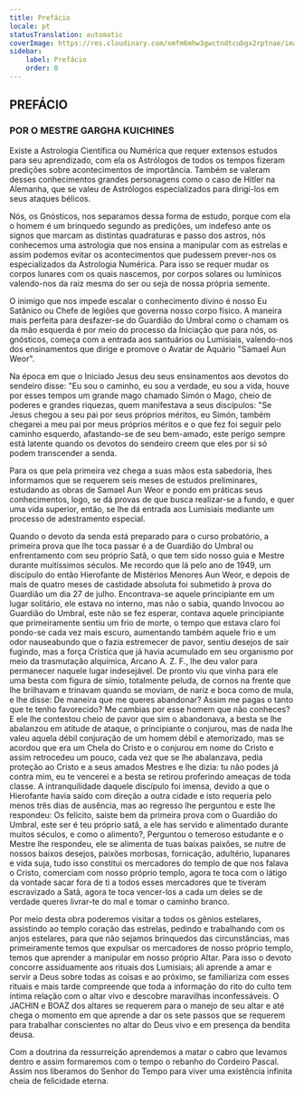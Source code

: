 ```yaml
---
title: Prefácio
locale: pt
statusTranslation: automatic
coverImage: https://res.cloudinary.com/xmfm6mhw3gwctndtcubgx2rptnae/image/upload/v1741354450/small_cover_tratado_esoterico_de_astrologia_hermetica_6210a35442.webp
sidebar:
    label: Prefácio
    order: 0
---
```

## PREFÁCIO

### POR O MESTRE GARGHA KUICHINES

Existe a Astrologia Científica ou Numérica que requer extensos estudos para seu aprendizado, com ela os Astrólogos de todos os tempos fizeram predições sobre acontecimentos de importância. Também se valeram desses conhecimentos grandes personagens como o caso de Hitler na Alemanha, que se valeu de Astrólogos especializados para dirigi-los em seus ataques bélicos.

Nós, os Gnósticos, nos separamos dessa forma de estudo, porque com ela o homem é um brinquedo segundo as predições, um indefeso ante os signos que marcam as distintas quadraturas e passo dos astros, nós conhecemos uma astrologia que nos ensina a manipular com as estrelas e assim podemos evitar os acontecimentos que pudessem prever-nos os especializados da Astrologia Numérica. Para isso se requer mudar os corpos lunares com os quais nascemos, por corpos solares ou lumínicos valendo-nos da raiz mesma do ser ou seja de nossa própria semente.

O inimigo que nos impede escalar o conhecimento divino é nosso Eu Satânico ou Chefe de legiões que governa nosso corpo físico. A maneira mais perfeita para desfazer-se do Guardião do Umbral como o chamam os da mão esquerda é por meio do processo da Iniciação que para nós, os gnósticos, começa com a entrada aos santuários ou Lumisiais, valendo-nos dos ensinamentos que dirige e promove o Avatar de Aquário "Samael Aun Weor".

Na época em que o Iniciado Jesus deu seus ensinamentos aos devotos do sendeiro disse: "Eu sou o caminho, eu sou a verdade, eu sou a vida, houve por esses tempos um grande mago chamado Simón o Mago, cheio de poderes e grandes riquezas, quem manifestava a seus discípulos: "Se Jesus chegou a seu pai por seus próprios méritos, eu Simón, também chegarei a meu pai por meus próprios méritos e o que fez foi seguir pelo caminho esquerdo, afastando-se de seu bem-amado, este perigo sempre está latente quando os devotos do sendeiro creem que eles por si só podem transcender a senda.

Para os que pela primeira vez chega a suas mãos esta sabedoria, lhes informamos que se requerem seis meses de estudos preliminares, estudando as obras de Samael Aun Weor e pondo em práticas seus conhecimentos, logo, se dá provas de que busca realizar-se a fundo, e quer uma vida superior, então, se lhe dá entrada aos Lumisiais mediante um processo de adestramento especial.

Quando o devoto da senda está preparado para o curso probatório, a primeira prova que lhe toca passar é a de Guardião do Umbral ou enfrentamento com seu próprio Satã, o que tem sido nosso guia e Mestre durante muitíssimos séculos. Me recordo que lá pelo ano de 1949, um discípulo do então Hierofante de Mistérios Menores Aun Weor, e depois de mais de quatro meses de castidade absoluta foi submetido à prova do Guardião um dia 27 de julho. Encontrava-se aquele principiante em um lugar solitário, ele estava no interno, mas não o sabia, quando Invocou ao Guardião do Umbral, este não se fez esperar, contava aquele principiante que primeiramente sentiu um frio de morte, o tempo que estava claro foi pondo-se cada vez mais escuro, aumentando também aquele frio e um odor nauseabundo que o fazia estremecer de pavor, sentiu desejos de sair fugindo, mas a força Crística que já havia acumulado em seu organismo por meio da trasmutação alquímica, Arcano A. Z. F., lhe deu valor para permanecer naquele lugar indesejável. De pronto viu que vinha para ele uma besta com figura de símio, totalmente peluda, de cornos na frente que lhe brilhavam e trinavam quando se moviam, de nariz e boca como de mula, e lhe disse: De maneira que me queres abandonar? Assim me pagas o tanto que te tenho favorecido? Me cambias por esse homem que não conheces? E ele lhe contestou cheio de pavor que sim o abandonava, a besta se lhe abalanzou em atitude de ataque, o principiante o conjurou, mas de nada lhe valeu aquela débil conjuração de um homem débil e atemorizado, mas se acordou que era um Chela do Cristo e o conjurou em nome do Cristo e assim retrocedeu um pouco, cada vez que se lhe abalanzava, pedia proteção ao Cristo e a seus amados Mestres e lhe dizia: tu não podes já contra mim, eu te vencerei e a besta se retirou proferindo ameaças de toda classe. A intranquilidade daquele discípulo foi imensa, devido a que o Hierofante havia saído com direção a outra cidade e isto requeria pelo menos três dias de ausência, mas ao regresso lhe perguntou e este lhe respondeu: Os felicito, saíste bem da primeira prova com o Guardião do Umbral, este ser é teu próprio satã, a ele has servido e alimentado durante muitos séculos, e como o alimento?, Perguntou o temeroso estudante e o Mestre lhe respondeu, ele se alimenta de tuas baixas paixões, se nutre de nossos baixos desejos, paixões morbosas, fornicação, adultério, lupanares e vida suja, tudo isso constitui os mercadores do templo de que nos falava o Cristo, comerciam com nosso próprio templo, agora te toca com o látigo da vontade sacar fora de ti a todos esses mercadores que te tiveram escravizado a Satã, agora te toca vencer-los a cada um deles se de verdade queres livrar-te do mal e tomar o caminho branco.

Por meio desta obra poderemos visitar a todos os gênios estelares, assistindo ao templo coração das estrelas, pedindo e trabalhando com os anjos estelares, para que não sejamos brinquedos das circunstâncias, mas primeiramente temos que expulsar os mercadores de nosso próprio templo, temos que aprender a manipular em nosso próprio Altar. Para isso o devoto concorre assiduamente aos rituais dos Lumisiais; ali aprende a amar e servir a Deus sobre todas as coisas e ao próximo, se familiariza com esses rituais e mais tarde compreende que toda a informação do rito do culto tem íntima relação com o altar vivo e descobre maravilhas inconfessáveis. O JACHIN e BOAZ dos altares se requerem para o manejo de seu altar e até chega o momento em que aprende a dar os sete passos que se requerem para trabalhar conscientes no altar do Deus vivo e em presença da bendita deusa.

Com a doutrina da ressurreição aprendemos a matar o cabro que levamos dentro e assim formaremos com o tempo o rebanho do Cordeiro Pascal. Assim nos liberamos do Senhor do Tempo para viver uma existência infinita cheia de felicidade eterna.

